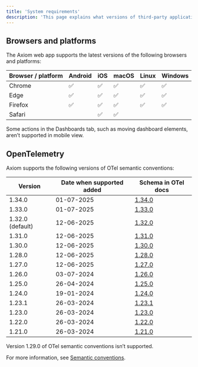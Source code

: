 ```yaml
---
title: 'System requirements'
description: 'This page explains what versions of third-party applications Axiom supports.'
---
```


## Browsers and platforms

The Axiom web app supports the latest versions of the following browsers and platforms:

| Browser / platform | Android | iOS   | macOS | Linux | Windows    |
|--------------------|---------|-------|-------|-------|------------|
| Chrome             | ✅        | ✅      | ✅      | ✅      | ✅           |
| Edge               | ✅        | ✅      | ✅      | ✅      | ✅           |
| Firefox            | ✅        | ✅      | ✅      | ✅      | ✅           |
| Safari             |           | ✅      | ✅      |        |             |

Some actions in the Dashboards tab, such as moving dashboard elements, aren’t supported in mobile view.

## OpenTelemetry

Axiom supports the following versions of OTel semantic conventions:

| Version | Date when supported added | Schema in OTel docs |
| --- | --- | --- |
| 1.34.0 | 01-07-2025 | [1.34.0](https://github.com/open-telemetry/semantic-conventions/blob/main/schemas/1.34.0) |
| 1.33.0 | 01-07-2025 | [1.33.0](https://github.com/open-telemetry/semantic-conventions/blob/main/schemas/1.33.0) |
| 1.32.0 (default) | 12-06-2025 | [1.32.0](https://github.com/open-telemetry/semantic-conventions/blob/main/schemas/1.32.0) |
| 1.31.0 | 12-06-2025 | [1.31.0](https://github.com/open-telemetry/semantic-conventions/blob/main/schemas/1.31.0) |
| 1.30.0 | 12-06-2025 | [1.30.0](https://github.com/open-telemetry/semantic-conventions/blob/main/schemas/1.30.0) |
| 1.28.0 | 12-06-2025 | [1.28.0](https://github.com/open-telemetry/semantic-conventions/blob/main/schemas/1.28.0) |
| 1.27.0 | 12-06-2025 | [1.27.0](https://github.com/open-telemetry/semantic-conventions/blob/main/schemas/1.27.0) |
| 1.26.0 | 03-07-2024 | [1.26.0](https://github.com/open-telemetry/semantic-conventions/blob/main/schemas/1.26.0) |
| 1.25.0 | 26-04-2024 | [1.25.0](https://github.com/open-telemetry/semantic-conventions/blob/main/schemas/1.25.0) |
| 1.24.0 | 19-01-2024| [1.24.0](https://github.com/open-telemetry/semantic-conventions/blob/main/schemas/1.24.0) |
| 1.23.1 | 26-03-2024 | [1.23.1](https://github.com/open-telemetry/semantic-conventions/blob/main/schemas/1.23.1) |
| 1.23.0 | 26-03-2024 | [1.23.0](https://github.com/open-telemetry/semantic-conventions/blob/main/schemas/1.23.0) |
| 1.22.0 | 26-03-2024 | [1.22.0](https://github.com/open-telemetry/semantic-conventions/blob/main/schemas/1.22.0) |
| 1.21.0 | 26-03-2024 | [1.21.0](https://github.com/open-telemetry/semantic-conventions/blob/main/schemas/1.21.0) |

Version 1.29.0 of OTel semantic conventions isn’t supported.

For more information, see [Semantic conventions](/reference/semantic-conventions).
